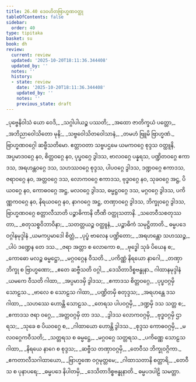 ```yaml
---
title: 26.40 ဒေဝဟိတဗြာဟ္မဏဝတ္ထု
tableOfContents: false
sidebar:
  order: 40
type: tipitaka
basket: su
book: dh
review:
  current: review
  updated: '2025-10-20T18:11:36.344408'
  updated_by: ''
  notes: ''
  history:
  - state: review
    date: '2025-10-20T18:11:36.344408'
    updated_by: ''
    notes: ''
    previous_state: draft
---
```



<DynamicBreadcrumb />


<ReviewStatus review={frontmatter.review} showDetails={true} />

<HypothesisAnnotation frontmatter={frontmatter} />

<Division number="424" book="dh" e="ch" v="18">

<Paragraph number="452" type="verses" book="dh">
_ပုဗ္ဗေနိဝါသံ ယော ဝေဒိ,_  
_သဂ္ဂါပါယဉ္စ ပဿတိ;_  
_အထော ဇာတိက္ခယံ ပတ္တော,_  
_အဘိညာဝေါသိတော မုနိ;_  
_သဗ္ဗဝေါသိတဝေါသာနံ,_  
_တမဟံ ဗြူမိ ဗြာဟ္မဏံ._  


</Paragraph>
</Division>

<Paragraph number="453" type="center" book="dh">
ဗြာဟ္မဏဝဂ္ဂေါ ဆဗ္ဗီသတိမော.


</Paragraph>

<Paragraph number="454" book="dh">
ဧတ္တာဝတာ သဗ္ဗပဌမေ ယမကဝဂ္ဂေ စုဒ္ဒသ ဝတ္ထူနိ, အပ္ပမာဒဝဂ္ဂေ နဝ, စိတ္တဝဂ္ဂေ နဝ, ပုပ္ဖဝဂ္ဂေ ဒွါဒသ, ဗာလဝဂ္ဂေ ပန္နရသ, ပဏ္ဍိတဝဂ္ဂေ ဧကာဒသ, အရဟန္တဝဂ္ဂေ ဒသ, သဟဿဝဂ္ဂေ စုဒ္ဒသ, ပါပဝဂ္ဂေ ဒွါဒသ, ဒဏ္ဍဝဂ္ဂေ ဧကာဒသ, ဇရာဝဂ္ဂေ နဝ, အတ္တဝဂ္ဂေ ဒသ, လောကဝဂ္ဂေ ဧကာဒသ, ဗုဒ္ဓဝဂ္ဂေ နဝ, သုခဝဂ္ဂေ အဋ္ဌ, ပိယဝဂ္ဂေ နဝ, ကောဓဝဂ္ဂေ အဋ္ဌ, မလဝဂ္ဂေ ဒွါဒသ, ဓမ္မဋ္ဌဝဂ္ဂေ ဒသ, မဂ္ဂဝဂ္ဂေ ဒွါဒသ, ပကိဏ္ဏကဝဂ္ဂေ နဝ, နိရယဝဂ္ဂေ နဝ, နာဂဝဂ္ဂေ အဋ္ဌ, တဏှာဝဂ္ဂေ ဒွါဒသ, ဘိက္ခုဝဂ္ဂေ ဒွါဒသ, ဗြာဟ္မဏဝဂ္ဂေ စတ္တာလီသာတိ ပဉ္စာဓိကာနိ တီဏိ ဝတ္ထုသတာနိ.
</Paragraph>

<Paragraph number="455" type="verses" book="dh">
_သတေဝီသစတုဿတာ,_  
_စတုသစ္စဝိဘာဝိနာ;_  
_သတတ္တယဉ္စ ဝတ္ထူနံ,_  
_ပဉ္စာဓိကံ သမုဋ္ဌိတာတိ._  


</Paragraph>

<Paragraph number="456" type="center" book="dh">
ဓမ္မပဒေ ဝဂ္ဂါနမုဒ္ဒါနံ


</Paragraph>

<Paragraph number="457" type="verses" book="dh">
_ယမကပ္ပမာဒေါ စိတ္တံ,_  
_ပုပ္ဖံ ဗာလေန ပဏ္ဍိတော;_  
_အရဟန္တော သဟဿဉ္စ,_  
_ပါပံ ဒဏ္ဍေန တေ ဒသ._  

</Paragraph>

<Paragraph number="458" type="verses" book="dh">
_ဇရာ အတ္တာ စ လောကော စ,_  
_ဗုဒ္ဓေါ သုခံ ပိယေန စ;_  
_ကောဓော မလဉ္စ ဓမ္မဋ္ဌော,_  
_မဂ္ဂဝဂ္ဂေန ဝီသတိ._  

</Paragraph>

<Paragraph number="459" type="verses" book="dh">
_ပကိဏ္ဏံ နိရယော နာဂေါ,_  
_တဏှာ ဘိက္ခု စ ဗြာဟ္မဏော;_  
_ဧတေ ဆဗ္ဗီသတိ ဝဂ္ဂါ,_  
_ဒေသိတာဒိစ္စဗန္ဓုနာ._  


</Paragraph>

<Paragraph number="460" type="center" book="dh">
ဂါထာနမုဒ္ဒါနံ


</Paragraph>

<Paragraph number="461" type="verses" book="dh">
_ယမကေ ဝီသတိ ဂါထာ,_  
_အပ္ပမာဒမှိ ဒွါဒသ;_  
_ဧကာဒသ စိတ္တဝဂ္ဂေ,_  
_ပုပ္ဖဝဂ္ဂမှိ သောဠသ._  

</Paragraph>

<Paragraph number="462" type="verses" book="dh">
_ဗာလေ စ သောဠသ ဂါထာ,_  
_ပဏ္ဍိတမှိ စတုဒ္ဒသ;_  
_အရဟန္တေ ဒသ ဂါထာ,_  
_သဟဿေ ဟောန္တိ သောဠသ._  

</Paragraph>

<Paragraph number="463" type="verses" book="dh">
_တေရသ ပါပဝဂ္ဂမှိ,_  
_ဒဏ္ဍမှိ ဒသ သတ္တ စ;_  
_ဧကာဒသ ဇရာ ဝဂ္ဂေ,_  
_အတ္တဝဂ္ဂမှိ တာ ဒသ._  

</Paragraph>

<Paragraph number="464" type="verses" book="dh">
_ဒွါဒသ လောကဝဂ္ဂမှိ,_  
_ဗုဒ္ဓဝဂ္ဂမှိ ဌာရသ;_  
_သုခေ စ ပိယဝဂ္ဂေ စ,_  
_ဂါထာယော ဟောန္တိ ဒွါဒသ._  

</Paragraph>

<Paragraph number="465" type="verses" book="dh">
_စုဒ္ဒသ ကောဓဝဂ္ဂမှိ,_  
_မလဝဂ္ဂေကဝီသတိ;_  
_သတ္တရသ စ ဓမ္မဋ္ဌေ,_  
_မဂ္ဂဝဂ္ဂေ သတ္တရသ._  

</Paragraph>

<Paragraph number="466" type="verses" book="dh">
_ပကိဏ္ဏေ သောဠသ ဂါထာ,_  
_နိရယေ နာဂေ စ စုဒ္ဒသ;_  
_ဆဗ္ဗီသ တဏှာဝဂ္ဂမှိ,_  
_တေဝီသ ဘိက္ခုဝဂ္ဂိကာ._  

</Paragraph>

<Paragraph number="467" type="verses" book="dh">
_ဧကတာလီသဂါထာယော,_  
_ဗြာဟ္မဏေ ဝဂ္ဂမုတ္တမေ;_  
_ဂါထာသတာနိ စတ္တာရိ,_  
_တေဝီသ စ ပုနာပရေ;_  
_ဓမ္မပဒေ နိပါတမှိ,_  
_ဒေသိတာဒိစ္စဗန္ဓုနာတိ._  


</Paragraph>

<Paragraph number="468" type="center" book="dh">
ဓမ္မပဒပါဠိ သမတ္တာ.
</Paragraph>